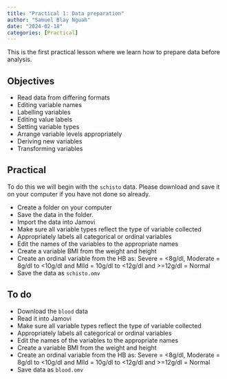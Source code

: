 ```yaml
---
title: "Practical 1: Data preparation"
author: "Samuel Blay Nguah"
date: "2024-02-18"
categories: [Practical]
---
```


This is the first practical lesson where we learn how to prepare data before analysis.

## Objectives

-   Read data from differing formats
-   Editing variable names
-   Labelling variables
-   Editing value labels
-   Setting variable types
-   Arrange variable levels appropriately
-   Deriving new variables
-   Transforming variables

## Practical

To do this we will begin with the `schisto` data. Please download and save it on your computer if
you have not done so already.

-   Create a folder on your computer
-   Save the data in the folder.
-   Import the data into Jamovi
-   Make sure all variable types reflect the type of variable collected
-   Appropriately labels all categorical or ordinal variables
-   Edit the names of the variables to the appropriate names
-   Create a variable BMI from the weight and height
-   Create an ordinal variable from the HB as: Severe = \<8g/dl, Moderate = 8g/dl to \<10g/dl and
    Mlld = 10g/dl to \<12g/dl and \>=12g/dl = Normal
-   Save the data as `schisto.omv`

## To do

-   Download the `blood` data
-   Read it into Jamovi
-   Make sure all variable types reflect the type of variable collected
-   Appropriately labels all categorical or ordinal variables
-   Edit the names of the variables to the appropriate names
-   Create a variable BMI from the weight and height
-   Create an ordinal variable from the HB as: Severe = \<8g/dl, Moderate = 8g/dl to \<10g/dl and
    Mlld = 10g/dl to \<12g/dl and \>=12g/dl = Normal
-   Save data as `blood.omv`
